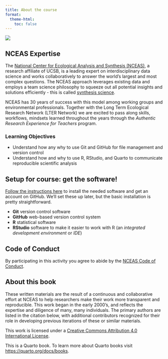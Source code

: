 ```yaml
---
title: About the course
format:
  theme-html:
    toc: false
---
```


::: column-margin
![](images/lter.jpg)
:::


## NCEAS Expertise

The [National Center for Ecological Analysis and Synthesis (NCEAS)](https://www.nceas.ucsb.edu/), a research affiliate of UCSB, is a leading expert on interdisciplinary data science and works collaboratively to answer the world's largest and most complex questions. The NCEAS approach leverages existing data and employs a team science philosophy to squeeze out all potential insights and solutions efficiently - this is called [synthesis science](https://www.nceas.ucsb.edu/our-approach).

NCEAS has 30 years of success with this model among working groups and environmental professionals. Together with the Long Term Ecological Research Network (LTER Network) we are excited to pass along skills, workflows, mindsets learned throughout the years through the _Authentic Research Experience for Teachers_ program.


:::{.callout-tip}
### Learning Objectives
- Understand how any why to use Git and GitHub for file management and version control
- Understand how and why to use R, RStudio, and Quarto to communicate reproducible scientific analysis
:::

## Setup for course: get the software!

[Follow the instructions here](https://docs.google.com/document/d/17zfnxxpscKeH4WATWhYP4v--aFZwk-xJvZV7vQmrg2Y/edit?tab=t.0#heading=h.611fw7rg8qj9) to install the needed software and get an account on GitHub.  We'll set these up later, but the basic installation is pretty straightforward.

* **Git** version control software
* **GitHub** web-based version control system
* **R** statistical software
* **RStudio** software to make it easier to work with R (an _integrated development environment_ or _IDE_)


## Code of Conduct

By participating in this activity you agree to abide by the [NCEAS Code of Conduct](https://www.nceas.ucsb.edu/sites/default/files/2021-11/NCEAS_Code-of-Conduct_Nov2021_0.pdf).

## About this book

These written materials are the result of a continuous and collaborative effort at NCEAS to help researchers make their work more transparent and reproducible. This work began in the early 2000's, and reflects the expertise and diligence of many, many individuals. The primary authors are listed in the citation below, with additional contributors recognized for their role in developing previous iterations of these or similar materials.

This work is licensed under a [Creative Commons Attribution 4.0 International License](http://creativecommons.org/licenses/by/4.0/).

This is a Quarto book. To learn more about Quarto books visit <https://quarto.org/docs/books>.




 
